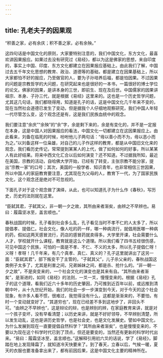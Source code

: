 ```yaml
---
---
---
```

title: 孔老夫子的因果观
---




“积善之家，必有余庆；积不善之家，必有余殃。”

这四句话是中国文化的原则，大家要特别注意的，我们中国文化，东方文化，最喜欢讲因果报应。如果过去没有研究过《易经》，都以为这是佛家的思想，来自印度的，事实上中国、印度、东方文化都建立在因果报应基础上。由此我们了解，中国过去五千年文化思想的教育、政治、道德等的基础，都是建立在因果基础上，所以大家都怕不好的报应，乃至做官的人，要为子孙培养后福，都是怕因果。不过因果的问题是宗教哲学的大问题，在研究起来也是很好的一本书，一篇很好的博士学位的论文。佛家的因果，是讲本身的三世，即前生、现在及后世。中国儒家的因果讲祖宗、本身、子孙三代，就是根据《易经》这里来的。这也是一个历史哲学问题，尤其这几句话，我们都晓得用，知道是孔子的话，这是中国文化几千年来不变的，现在当然社会道德已发生了变动，但是据我个人仔细地观察研究，我们中国人年轻一代尽管怎么变，这个观念还是有，这是我们民族血统中的观念。

我们要注意“余庆”“余殃”的“余”字，余是剩下来的，余是有变化的，并不是一定报在本身，这是中国人对因果报应的看法，中国文化一切都建立在这因果报应上。由此看来，刘备在临死的时候，吩咐他儿子两句话：“毋以善小而不为，毋以恶小而为之。”以刘备这样一位枭雄，对自己的儿子作这样的教育，都是从中国旧文化来的观念，我们看历史传记，常常提到某某人的上代，做了如何如何的好事，所以某某人有此好结果。将来中西文化汇合以后如何演变？还不知道。不过据我所知，最近在美国，宗教的活动，自哈佛大学开始，已经有了转变，主张宗教不能分家，提出“宗教一家”的口号；其次，美国的一般学者、知识青年，也非常相信三世因果，所以中国人的家庭教育要注意，尤其现在为父母的人，教育下一代，为了国家民族文化，这个观念还是绝对不可忽视的。

下面孔子对于这个观念做了演绎，从此，也可以知道孔子为什么作《春秋》，写历史，历史的法则就在这里。

“臣弑其君，子弑其父，非一朝一夕之故，其所由来者渐矣，由辨之不早辨也。易曰：履霜坚冰至，盖言顺也。”

春秋战国的时候，孔子看到社会多么乱，孔子看见当时不孝不仁的人太多了，所以提倡孝、提倡仁。社会文化，像人吃的药一样，哪一种病流行，就倡用医哪一种病的药，假如这两天感冒流行，药店的感冒药就卖得多。大学里开课，社会需要什么人才，学校就开什么课程，教育就是这么个道理。所以我们看了四书五经很伤感，可见中国这个民族，可怕的一面是不孝、不仁、不义的太多，所以孔子提倡仁呀！义呀！孝呀！几千年来，有几个真孝、真仁、真义的？孔子这里就讲出了这另一面：“臣弑其君”，部下叛变干了主管的，“子弑其父”，儿子杀父亲的，春秋战国这类例子太多了，尤其是利害之间，兄弟姊妹之间，都是杀、抢什么的。“非一朝一夕之故”，不是突变来的，一个社会文化的演变也是其来有自。“其所由来者渐矣”，是渐进的，如同《易经》的法则，一爻一爻，慢慢变来的。根据《易经》孔子的这个道理，看我们近六十多年的历史肇因，乃可推到近百年以前，或远推到清朝中叶，从十九世纪开始，我们的社会一步一步演变到今天，对于今天的这个社会现象，有许多人看不惯，很难过，我觉得没有什么，这都是渐渐来的，不要怕，有时一个变动就变好了。“其道穷也”，现在已经差不多到这地步了，非回头不可。“由辨之不早辨也”，这是辩论的辩，也是辨别的辨，在家庭教育来讲，就是对一个孩子变坏，没有早看清楚；以历史来讲，就是不好好领导，不早辨别清楚，所以发生动乱，这也是讲历史哲学，也是社会史，也是文化发展史。譬如中国文化，为什么发展到现在一直要提倡自然科学？“其所由来者渐矣”，也是慢慢变来的，不要以为现在这个科学时代已到了顶点，但还是要变的，当然还有更新的科学时代出来。“易曰：履霜坚冰至，盖言顺也。”这解释引用初六爻的话说，学了《易经》，脚踏在地上发现降霜了，就知道冷天快要来了。到了春天，立春以后，气候一暖，夏天的衣服也要准备拿出来了，都有前因后果，这是中国文化主要的精神所在。